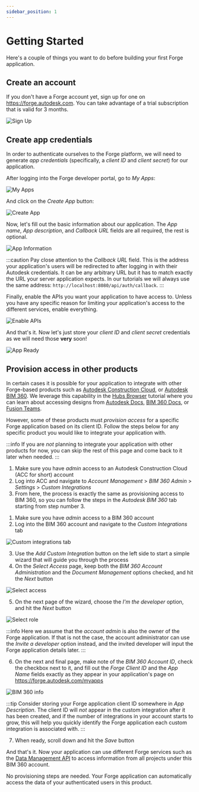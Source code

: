```yaml
---
sidebar_position: 1
---
```



# Getting Started

Here's a couple of things you want to do before building your first Forge application.

## Create an account

If you don't have a Forge account yet, sign up for one on https://forge.autodesk.com.
You can take advantage of a trial subscription that is valid for 3 months.

![Sign Up](./_shared/sign-up.webp)

## Create app credentials

In order to authenticate ourselves to the Forge platform, we will need to generate
_app credentials_ (specifically, a _client ID_ and _client secret_) for our application.

After logging into the Forge developer portal, go to _My Apps_:

![My Apps](./_shared/my-apps.webp)

And click on the _Create App_ button:

![Create App](./_shared/create-app.webp)

Now, let's fill out the basic information about our application. The _App name_,
_App description_, and _Callback URL_ fields are all required, the rest is optional.

![App Information](./_shared/app-information.webp)

:::caution
Pay close attention to the _Callback URL_ field. This is the address your application's
users will be redirected to after logging in with their Autodesk credentials. It can be
any arbitrary URL but it has to match exactly the URL your server application expects.
In our tutorials we will always use the same address: `http://localhost:8080/api/auth/callback`.
:::

Finally, enable the APIs you want your application to have access to. Unless you have
any specific reason for limiting your application's access to the different services,
enable everything.

![Enable APIs](./_shared/enable-apis.webp)

And that's it. Now let's just store your _client ID_ and _client secret_ credentials as
we will need those **very** soon!

![App Ready](./_shared/app-ready.webp)

## Provision access in other products

In certain cases it is possible for your application to integrate with other Forge-based products
such as [Autodesk Construction Cloud](https://construction.autodesk.com),
or [Autodesk BIM 360](https://www.autodesk.com/bim-360). We leverage this capability in
the [Hubs Browser](./tutorials/hubs-browser) tutorial where you can learn about accessing designs
from [Autodesk Docs](https://www.autodesk.com/products/autodesk-docs/overview),
[BIM 360 Docs](https://www.autodesk.com/bim-360/construction-document-management-software/),
or [Fusion Teams](https://www.autodesk.com/products/fusion-360/overview).

However, some of these products must _provision access_ for a specific Forge application
based on its client ID. Follow the steps below for any specific product you would like
to integrate your application with.

:::info
If you are _not_ planning to integrate your application with other products for now,
you can skip the rest of this page and come back to it later when needed.
:::

<Tabs groupId="access-provisioning">
<TabItem value="acc" label="Autodesk Construction Cloud" default>

1. Make sure you have _admin_ access to an Autodesk Construction Cloud (ACC for short) account
2. Log into ACC and navigate to _Account Management_ > _BIM 360 Admin_ > _Settings_ > _Custom Integrations_
3. From here, the process is exactly the same as provisioning access to BIM 360,
so you can follow the steps in the _Autodesk BIM 360_ tab starting from step number 3.

</TabItem>
<TabItem value="bim360" label="Autodesk BIM 360">

1. Make sure you have _admin_ access to a BIM 360 account
2. Log into the BIM 360 account and navigate to the _Custom Integrations_ tab

![Custom integrations tab](./_shared/provisioning/custom-integrations.webp)

3. Use the _Add Custom Integration_ button on the left side to start a simple wizard
that will guide you through the process
4. On the _Select Access_ page, keep both the _BIM 360 Account Administration_
and the _Document Management_ options checked, and hit the _Next_ button

![Select access](./_shared/provisioning/select-access.webp)

5. On the next page of the wizard, choose the _I'm the developer_ option, and hit
the _Next_ button

![Select role](./_shared/provisioning/i-am-developer.webp)

:::info
Here we assume that the _account admin_ is also the owner of the Forge application.
If that is not the case, the account administrator can use the _Invite a developer_
option instead, and the invited developer will input the Forge application details later.
:::

6. On the next and final page, make note of the _BIM 360 Account ID_, check the
checkbox next to it, and fill out the _Forge Client ID_ and the _App Name_ fields
exactly as they appear in your application's page on https://forge.autodesk.com/myapps

![BIM 360 info](./_shared/provisioning/bim360-info.webp)

:::tip
Consider storing your Forge application client ID somewhere in _App Description_.
The client ID will _not_ appear in the custom integration after it has been created,
and if the number of integrations in your account starts to grow, this will help you
quickly identify the Forge application each custom integration is associated with.
:::

7. When ready, scroll down and hit the _Save_ button

And that's it. Now your application can use different Forge services such as
the [Data Management API](https://forge.autodesk.com/en/docs/data/v2/developers_guide/overview/)
to access information from all projects under this BIM 360 account.

</TabItem>
<TabItem value="fusion360" label="Autodesk Fusion Team">

No provisioning steps are needed. Your Forge application can automatically access
the data of your authenticated users in this product.

</TabItem>
</Tabs>

